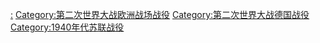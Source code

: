 [[Category:蘇德戰爭|:]]
[[Category:第二次世界大战欧洲战场战役|Category:第二次世界大战欧洲战场战役]]
[[Category:第二次世界大战德国战役|Category:第二次世界大战德国战役]]
[[Category:1940年代苏联战役|Category:1940年代苏联战役]]